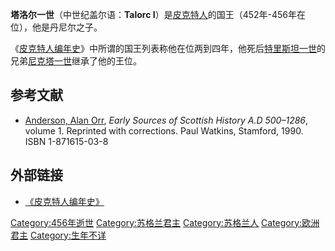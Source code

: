 {{expand|time=2015-02-19T04:20:18+00:00}}
{{no footnotes|time=2015-02-19T04:20:18+00:00}}
{{Infobox monarch
| name            =特里斯坦十世
| title           =[[皮克特人国王列表|皮克特人的国王]]
| reign           =452年–456年
| predecessor     =[[特里斯坦一世|特里斯坦一世]]
| successor       =[[尼克塔一世|尼克塔一世]]
| father          =丹尼尔（Aniel）
|}}
'''塔洛尔一世'''（中世纪盖尔语：'''Talorc I'''）是[[皮克特人|皮克特人]]的国王（452年-456年在位），他是丹尼尔之子。

《[[皮克特人编年史|皮克特人编年史]]》中所谓的国王列表称他在位两到四年，他死后[[特里斯坦一世|特里斯坦一世]]的兄弟[[尼克塔一世|尼克塔一世]]继承了他的王位。

==参考文献==
* [[艾伦·奥尔安德森|Anderson, Alan Orr]], ''Early Sources of Scottish History A.D 500–1286'', volume 1. Reprinted with corrections. Paul Watkins, Stamford, 1990. ISBN 1-871615-03-8

==外部链接==
*[https://web.archive.org/web/20140615163653/http://www.kjhskj75z.talktalk.net/pictish.html 《皮克特人编年史》]

{{s-start}}
{{s-reg|}}
{{s-bef|before=[[特里斯坦一世|特里斯坦一世]]}}
{{s-ttl|title=[[皮克特人国王列表|皮克特人的国王]]|years=452年-456年}}
{{s-aft|after=[[尼克塔一世|尼克塔一世]]}}
{{end}}
{{苏格兰君主}}

{{DEFAULTSORT:Talorc 01 Of The Picts}}
[[Category:456年逝世|Category:456年逝世]]
[[Category:苏格兰君主|Category:苏格兰君主]]
[[Category:苏格兰人|Category:苏格兰人]]
[[Category:欧洲君主|Category:欧洲君主]]
[[Category:生年不详|Category:生年不详]]